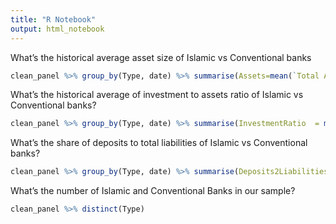 ```yaml
---
title: "R Notebook"
output: html_notebook
---
```




What's the historical average asset size of Islamic vs Conventional banks 


```r
clean_panel %>% group_by(Type, date) %>% summarise(Assets=mean(`Total Assets`)) %>% ggplot(aes(date, Assets, color=Type)) + geom_line() 
```

What's the historical average of investment to assets ratio of Islamic vs Conventional banks? 

```r
clean_panel %>% group_by(Type, date) %>% summarise(InvestmentRatio  = mean(Investments/`Total Assets`)) %>% ggplot(aes(date, InvestmentRatio, color=Type)) + geom_line()
```

What's the share of deposits to total liabilities of Islamic vs Conventional banks? 

```r
clean_panel %>% group_by(Type, date) %>% summarise(Deposits2Liabilities = mean(Deposits/`Total Liabilities`)) %>% ggplot(aes(date, Deposits2Liabilities, color=Type)) + geom_line()
```
What's the number of Islamic and Conventional Banks in our sample? 

```r
clean_panel %>% distinct(Type) 

```